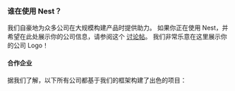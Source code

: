 ### 谁在使用 Nest？

我们自豪地为众多公司在大规模构建产品时提供助力。
如果你正在使用 Nest，并希望在此处展示你的公司信息，请参阅这个 [讨论帖](https://github.com/nestjs/nest/issues/1006)。
我们非常乐意在这里展示你的公司 Logo！

#### 合作企业

据我们了解，以下所有公司都基于我们的框架构建了出色的项目：
